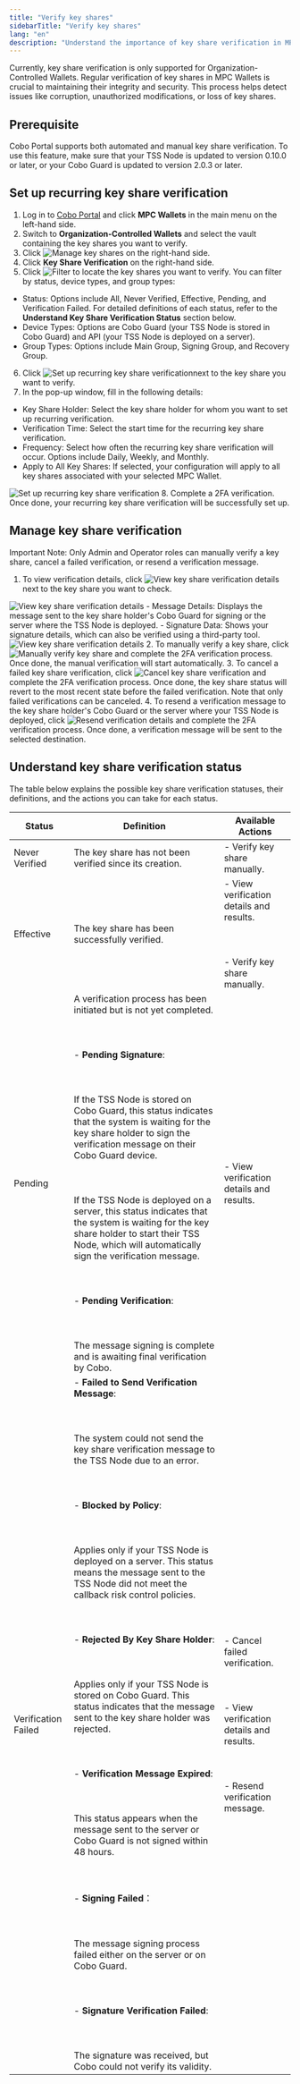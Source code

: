 ```yaml
---
title: "Verify key shares"
sidebarTitle: "Verify key shares"
lang: "en"
description: "Understand the importance of key share verification in MPC Wallets and how to set it up effectively."
---
```


Currently, key share verification is only supported for Organization-Controlled Wallets. Regular verification of key shares in MPC Wallets is crucial to maintaining their integrity and security. This process helps detect issues like corruption, unauthorized modifications, or loss of key shares.

## Prerequisite
Cobo Portal supports both automated and manual key share verification. To use this feature, make sure that your TSS Node is updated to version 0.10.0 or later, or your Cobo Guard is updated to version 2.0.3 or later.

## Set up recurring key share verification

1. Log in to [Cobo Portal](https://portal.cobo.com/login) and click **MPC Wallets** in the main menu on the left-hand side.
2. Switch to **Organization-Controlled Wallets** and select the vault containing the key shares you want to verify.
3. Click <img src="/en/images/mpc-wallet/manage share.svg" className="icon" alt="Manage key shares" /> on the right-hand side.
4. Click **Key Share Verification** on the right-hand side.
5. Click <img src="/en/images/mpc-wallet/filter.svg" className="icon" alt="Filter" /> to locate the key shares you want to verify. You can filter by status, device types, and group types:
- Status: Options include All, Never Verified, Effective, Pending, and Verification Failed. For detailed definitions of each status, refer to the **Understand Key Share Verification Status** section below.
- Device Types: Options are Cobo Guard (your TSS Node is stored in Cobo Guard) and API (your TSS Node is deployed on a server).
- Group Types: Options include Main Group, Signing Group, and Recovery Group.
6. Click <img src="/en/images/mpc-wallet/recurring.svg" className="icon" alt="Set up recurring key share verification" />next to the key share you want to verify.
7. In the pop-up window, fill in the following details:
- Key Share Holder: Select the key share holder for whom you want to set up recurring verification.
- Verification Time: Select the start time for the recurring key share verification.
- Frequency: Select how often the recurring key share verification will occur. Options include Daily, Weekly, and Monthly.
- Apply to All Key Shares: If selected, your configuration will apply to all key shares associated with your selected MPC Wallet.
<img src="/en/images/mpc-wallet/1.png" className="screenshot_modal" alt="Set up recurring key share verification" />
8. Complete a 2FA verification. Once done, your recurring key share verification will be successfully set up.

## Manage key share verification
<Note>Important Note: Only Admin and Operator roles can manually verify a key share, cancel a failed verification, or resend a verification message.</Note>

1. To view verification details, click <img src="/en/images/mpc-wallet/view details.svg" className="icon" alt="View key share verification details" /> next to the key share you want to check.
<img src="/en/images/mpc-wallet/2.png" className="screenshot" alt="View key share verification details" />
- Message Details: Displays the message sent to the key share holder's Cobo Guard for signing or the server where the TSS Node is deployed.
- Signature Data: Shows your signature details, which can also be verified using a third-party tool.
<img src="/en/images/mpc-wallet/3.png" className="screenshot_modal" alt="View key share verification details" />
2. To manually verify a key share, click <img src="/en/images/mpc-wallet/manual verify.svg" className="icon" alt="Manually verify key share" /> and complete the 2FA verification process. Once done, the manual verification will start automatically.
3. To cancel a failed key share verification, click <img src="/en/images/mpc-wallet/revoke.svg" className="icon" alt="Cancel key share verification" /> and complete the 2FA verification process. Once done, the key share status will revert to the most recent state before the failed verification. Note that only failed verifications can be canceled.
4. To resend a verification message to the key share holder's Cobo Guard or the server where your TSS Node is deployed, click <img src="/en/images/mpc-wallet/retry.svg" className="icon" alt="Resend verification details" /> and complete the 2FA verification process. Once done, a verification message will be sent to the selected destination.

## Understand key share verification status

The table below explains the possible key share verification statuses, their definitions, and the actions you can take for each status.

| Status               | Definition                                                               | Available Actions                                     |
|----------------------|-------------------------------------------------------------------------|------------------------------------------------------|
| Never Verified       | The key share has not been verified since its creation.  | - Verify key share manually.                    |
| Effective            | The key share has been successfully verified.   | - View verification details and results. <br></br> <br></br> - Verify key share manually. |
| Pending            | A verification process has been initiated but is not yet completed. <br></br> <br></br> - **Pending Signature**: <br></br> <br></br> If the TSS Node is stored on Cobo Guard, this status indicates that the system is waiting for the key share holder to sign the verification message on their Cobo Guard device. <br></br> <br></br> If the TSS Node is deployed on a server, this status indicates that the system is waiting for the key share holder to start their TSS Node, which will automatically sign the verification message. <br></br> <br></br> - **Pending Verification**: <br></br> <br></br> The message signing is complete and is awaiting final verification by Cobo. | - View verification details and results. |
| Verification Failed            | - **Failed to Send Verification Message**: <br></br> <br></br> The system could not send the key share verification message to the TSS Node due to an error. <br></br> <br></br> - **Blocked by Policy**: <br></br> <br></br> Applies only if your TSS Node is deployed on a server. This status means the message sent to the TSS Node did not meet the callback risk control policies. <br></br> <br></br> - **Rejected By Key Share Holder**: <br></br> <br></br> Applies only if your TSS Node is stored on Cobo Guard. This status indicates that the message sent to the key share holder was rejected. <br></br> <br></br> - **Verification Message Expired**: <br></br> <br></br> This status appears when the message sent to the server or Cobo Guard is not signed within 48 hours. <br></br> <br></br> - **Signing Failed**：<br></br> <br></br> The message signing process failed either on the server or on Cobo Guard. <br></br> <br></br> - **Signature Verification Failed**: <br></br> <br></br> The signature was received, but Cobo could not verify its validity. | - Cancel failed verification. <br></br> <br></br> - View verification details and results. <br></br> <br></br> - Resend verification message.  |


